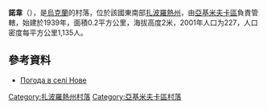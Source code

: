 {{coord|46|26|10|N|35|4|53|E|scale:100000|display=title}}

'''諾韋'''（{{lang-uk|Нове}}），是[[烏克蘭|烏克蘭]]的村落，位於該國東南部[[扎波羅熱州|扎波羅熱州]]，由[[亞基米夫卡區|亞基米夫卡區]]負責管轄，始建於1939年，面積0.2平方公里，海拔高度2米，2001年人口为227，人口密度每平方公里1,135人。

==參考資料==
* [http://weather.in.ua/ua/zaporozhskaja/17177 Погода в селі Нове]{{Wayback|url=http://weather.in.ua/ua/zaporozhskaja/17177 |date=20111220173924 }}

[[Category:扎波羅熱州村落|Category:扎波羅熱州村落]]
[[Category:亞基米夫卡區村落|Category:亞基米夫卡區村落]]


{{Zaporizhia-geo-stub}}